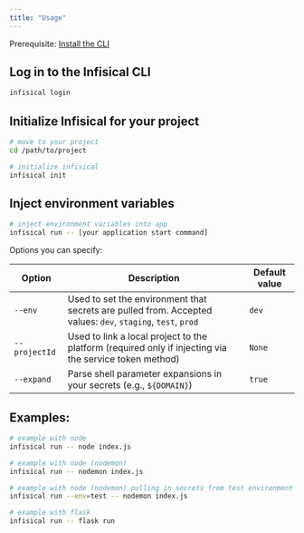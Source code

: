 ```yaml
---
title: "Usage"
---
```


Prerequisite: [Install the CLI](/cli/overview)

## Log in to the Infisical CLI

```bash
infisical login
```

## Initialize Infisical for your project

```bash
# move to your project
cd /path/to/project

# initialize infisical
infisical init
```

## Inject environment variables

```bash
# inject environment variables into app
infisical run -- [your application start command]
```

Options you can specify:

| Option         | Description                                                                                                 | Default value |
| -------------  | ----------------------------------------------------------------------------------------------------------- | ------------- |
| `--env`        | Used to set the environment that secrets are pulled from. Accepted values: `dev`, `staging`, `test`, `prod` | `dev`         |
| `--projectId`  | Used to link a local project to the platform (required only if injecting via the service token method)      | `None`        |
| `--expand`     | Parse shell parameter expansions in your secrets (e.g., `${DOMAIN}`)      | `true`        |

## Examples:

```bash
# example with node
infisical run -- node index.js

# example with node (nodemon)
infisical run -- nodemon index.js

# example with node (nodemon) pulling in secrets from test environment
infisical run --env=test -- nodemon index.js

# example with flask
infisical run -- flask run
```
